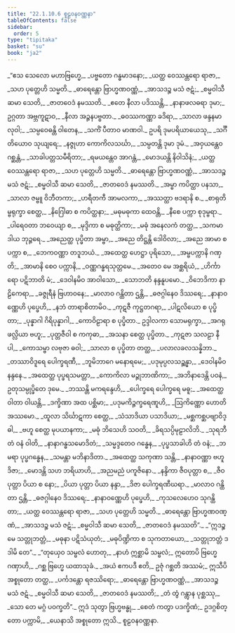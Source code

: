 ```yaml
---
title: "22.1.10.6 စူဠဝနဝဏ္ဏနာ"
tableOfContents: false
sidebar:
  order: 5
type: "tipitaka"
basket: "su"
book: "ja2"
---
```



<DynamicBreadcrumb />

<Division number="1976" book="ja2" e="ch" v="23" p="339">

<Paragraph number="3327" type="verses" book="ja2">
_“ဧသ သေလော မဟာဗြဟ္မေ,_  
_ပဗ္ဗတော ဂန္ဓမာဒနော;_  
_ယတ္ထ ဝေဿန္တရော ရာဇာ,_  
_သဟ ပုတ္တေဟိ သမ္မတိ._  

</Paragraph>

</Division>
<Division number="1977" book="ja2" e="ch" v="23" p="339">

<Paragraph number="3328" type="verses" book="ja2">
_ဓာရေန္တော ဗြာဟ္မဏဝဏ္ဏံ,_  
_အာသဒဉ္စ မသံ ဇဋံ;_  
_စမ္မဝါသီ ဆမာ သေတိ,_  
_ဇာတဝေဒံ နမဿတိ._  

</Paragraph>

</Division>
<Division number="1978" book="ja2" e="ch" v="23" p="339">

<Paragraph number="3329" type="verses" book="ja2">
_ဧတေ နီလာ ပဒိဿန္တိ,_  
_နာနာဖလဓရာ ဒုမာ;_  
ဥဂ္ဂတာ အဗ္ဘကူဋာဝ,_  
_နီလာ အဉ္ဇနပဗ္ဗတာ._  

</Paragraph>

</Division>
<Division number="1979" book="ja2" e="ch" v="23" p="339">

<Paragraph number="3330" type="verses" book="ja2">
_ဓဝဿကဏ္ဏာ ခဒိရာ,_  
_သာလာ ဖန္ဒနမာလုဝါ;_  
_သမ္ပဝေဓန္တိ ဝါတေန,_  
_သကိံ ပီတာဝ မာဏဝါ._  

</Paragraph>

</Division>
<Division number="1980" book="ja2" e="ch" v="23" p="339">

<Paragraph number="3331" type="verses" book="ja2">
ဥပရိ ဒုမပရိယာယေသု,_  
_သင်္ဂီတိယောဝ သုယျရေ;_  
_နဇ္ဇုဟာ ကောကိလသင်္ဃာ,_  
_သမ္ပတန္တိ ဒုမာ ဒုမံ._  

</Paragraph>

</Division>
<Division number="1981" book="ja2" e="ch" v="23" p="339">

<Paragraph number="3332" type="verses" book="ja2">
_အဝှယန္တေဝ ဂစ္ဆန္တံ,_  
_သာခါပတ္တသမီရိတာ;_  
_ရမယန္တေဝ အာဂန္တံ,_  
_မောဒယန္တိ နိဝါသိနံ;_  
_ယတ္ထ ဝေဿန္တရော ရာဇာ,_  
_သဟ ပုတ္တေဟိ သမ္မတိ._  

</Paragraph>

</Division>
<Division number="1982" book="ja2" e="ch" v="23" p="339">

<Paragraph number="3333" type="verses" book="ja2">
_ဓာရေန္တော ဗြာဟ္မဏဝဏ္ဏံ,_  
_အာသဒဉ္စ မသံ ဇဋံ;_  
_စမ္မဝါသီ ဆမာ သေတိ,_  
_ဇာတဝေဒံ နမဿတိ._  

</Paragraph>

</Division>
<Division number="1983" book="ja2" e="ch" v="23" p="339">

<Paragraph number="3334" type="verses" book="ja2">
_အမ္ဗာ ကပိတ္ထာ ပနသာ,_  
_သာလာ ဇမ္ဗူ ဝိဘီတကာ;_  
_ဟရီတကီ အာမလကာ,_  
_အဿတ္ထာ ဗဒရာနိ စ._  

</Paragraph>

</Division>
<Division number="1984" book="ja2" e="ch" v="23" p="339">

<Paragraph number="3335" type="verses" book="ja2">
_စာရုတိမ္ဗရုက္ခာ စေတ္ထ,_  
_နိဂြေါဓာ စ ကပိတ္ထနာ;_  
_မဓုမဓုကာ ထေဝန္တိ,_  
_နီစေ ပက္ကာ စုဒုမ္ဗရာ._  

</Paragraph>

</Division>
<Division number="1985" book="ja2" e="ch" v="23" p="339">

<Paragraph number="3336" type="verses" book="ja2">
_ပါရေဝတာ ဘဝေယျာ စ,_  
_မုဒ္ဒိကာ စ မဓုတ္ထိကာ;_  
_မဓုံ အနေလကံ တတ္ထ,_  
_သကမာဒါယ ဘုဉ္ဇရေ._  

</Paragraph>

</Division>
<Division number="1986" book="ja2" e="ch" v="23" p="340">

<Paragraph number="3337" type="verses" book="ja2">
_အညေတ္ထ ပုပ္ဖိတာ အမ္ဗာ,_  
_အညေ တိဋ္ဌန္တိ ဒေါဝိလာ;_  
_အညေ အာမာ စ ပက္ကာ စ,_  
_ဘေကဝဏ္ဏာ တဒူဘယံ._  

</Paragraph>

</Division>
<Division number="1987" book="ja2" e="ch" v="23" p="340">

<Paragraph number="3338" type="verses" book="ja2">
_အထေတ္ထ ဟေဋ္ဌာ ပုရိသော,_  
_အမ္ဗပက္ကာနိ ဂဏှတိ;_  
_အာမာနိ စေဝ ပက္ကာနိ,_  
_ဝဏ္ဏဂန္ဓရသုတ္တမေ._  

</Paragraph>

</Division>
<Division number="1988" book="ja2" e="ch" v="23" p="340">

<Paragraph number="3339" type="verses" book="ja2">
_အတေဝ မေ အစ္ဆရိယံ,_  
_ဟိင်္ကာရော ပဋိဘာတိ မံ;_  
_ဒေဝါနမိဝ အာဝါသော,_  
_သောဘတိ နန္ဒနူပမော._  

</Paragraph>

</Division>
<Division number="1989" book="ja2" e="ch" v="23" p="340">

<Paragraph number="3340" type="verses" book="ja2">
_ဝိဘေဒိကာ နာဠိကေရာ,_  
_ခဇ္ဇုရီနံ ဗြဟာဝနေ;_  
_မာလာဝ ဂန္ထိတာ ဌန္တိ,_  
_ဓဇဂ္ဂါနေဝ ဒိဿရေ;_  
_နာနာဝဏ္ဏေဟိ ပုပ္ဖေဟိ,_  
_နဘံ တာရာစိတာမိဝ._  

</Paragraph>

</Division>
<Division number="1990" book="ja2" e="ch" v="23" p="340">

<Paragraph number="3341" type="verses" book="ja2">
_ကုဋဇီ ကုဋ္ဌတဂရာ,_  
_ပါဋလိယော စ ပုပ္ဖိတာ;_  
_ပုန္နာဂါ ဂိရိပုန္နာဂါ,_  
_ကောဝိဠာရာ စ ပုပ္ဖိတာ._  

</Paragraph>

</Division>
<Division number="1991" book="ja2" e="ch" v="23" p="340">

<Paragraph number="3342" type="verses" book="ja2">
ဥဒ္ဒါလကာ သောမရုက္ခာ,_  
_အဂရုဖလ္လိယာ ဗဟူ;_  
_ပုတ္တဇီဝါ စ ကကုဓာ,_  
_အသနာ စေတ္ထ ပုပ္ဖိတာ._  

</Paragraph>

</Division>
<Division number="1992" book="ja2" e="ch" v="23" p="340">

<Paragraph number="3343" type="verses" book="ja2">
_ကုဋဇာ သလဠာ နီပါ,_  
_ကောသမ္ဗာ လဗုဇာ ဓဝါ;_  
_သာလာ စ ပုပ္ဖိတာ တတ္ထ,_  
_ပလာလခလသန္နိဘာ._  

</Paragraph>

</Division>
<Division number="1993" book="ja2" e="ch" v="23" p="340">

<Paragraph number="3344" type="verses" book="ja2">
_တဿာဝိဒူရေ ပေါက္ခရဏီ,_  
_ဘူမိဘာဂေ မနောရမေ;_  
_ပဒုမုပ္ပလသဉ္ဆန္နာ,_  
_ဒေဝါနမိဝ နန္ဒနေ._  

</Paragraph>

</Division>
<Division number="1994" book="ja2" e="ch" v="23" p="340">

<Paragraph number="3345" type="verses" book="ja2">
_အထေတ္ထ ပုပ္ဖရသမတ္တာ,_  
_ကောကိလာ မဉ္ဇုဘာဏိကာ;_  
_အဘိနာဒေန္တိ ပဝနံ,_  
ဥတုသမ္ပုပ္ဖိတေ ဒုမေ._  

</Paragraph>

</Division>
<Division number="1995" book="ja2" e="ch" v="23" p="340">

<Paragraph number="3346" type="verses" book="ja2">
_ဘဿန္တိ မကရန္ဒေဟိ,_  
_ပေါက္ခရေ ပေါက္ခရေ မဓူ;_  
_အထေတ္ထ ဝါတာ ဝါယန္တိ,_  
_ဒက္ခိဏာ အထ ပစ္ဆိမာ;_  
_ပဒုမကိဉ္ဇက္ခရေဏူဟိ,_  
_ဩကိဏ္ဏော ဟောတိ အဿမော._  

</Paragraph>

</Division>
<Division number="1996" book="ja2" e="ch" v="23" p="340">

<Paragraph number="3347" type="verses" book="ja2">
_ထူလာ သိင်္ဃာဋကာ စေတ္ထ,_  
_သံသာဒိယာ ပသာဒိယာ;_  
_မစ္ဆကစ္ဆပဗျာဝိဒ္ဓါ,_  
_ဗဟူ စေတ္ထ မုပယာနကာ;_  
_မဓုံ ဘိသေဟိ သဝတိ,_  
_ခိရသပ္ပိမုဠာလိဘိ._  

</Paragraph>

</Division>
<Division number="1997" book="ja2" e="ch" v="23" p="341">

<Paragraph number="3348" type="verses" book="ja2">
_သုရဘီ တံ ဝနံ ဝါတိ,_  
_နာနာဂန္ဓသမောဒိတံ;_  
_သမ္မဒ္ဒတေဝ ဂန္ဓေန,_  
_ပုပ္ဖသာခါဟိ တံ ဝနံ;_  
_ဘမရာ ပုပ္ဖဂန္ဓေန,_  
_သမန္တာ မဘိနာဒိတာ._  

</Paragraph>

</Division>
<Division number="1998" book="ja2" e="ch" v="23" p="341">

<Paragraph number="3349" type="verses" book="ja2">
_အထေတ္ထ သကုဏာ သန္တိ,_  
_နာနာဝဏ္ဏာ ဗဟူ ဒိဇာ;_  
_မောဒန္တိ သဟ ဘရိယာဟိ,_  
_အညမညံ ပကူဇိနော._  

</Paragraph>

</Division>
<Division number="1999" book="ja2" e="ch" v="23" p="341">

<Paragraph number="3350" type="verses" book="ja2">
_နန္ဒိကာ ဇီဝပုတ္တာ စ,_  
_ဇီဝပုတ္တာ ပိယာ စ နော;_  
_ပိယာ ပုတ္တာ ပိယာ နန္ဒာ,_  
_ဒိဇာ ပေါက္ခရဏီဃရာ._  

</Paragraph>

</Division>
<Division number="2000" book="ja2" e="ch" v="23" p="341">

<Paragraph number="3351" type="verses" book="ja2">
_မာလာဝ ဂန္ထိတာ ဌန္တိ,_  
_ဓဇဂ္ဂါနေဝ ဒိဿရေ;_  
_နာနာဝဏ္ဏေဟိ ပုပ္ဖေဟိ,_  
_ကုသလေဟေဝ သုဂန္ထိတာ;_  
_ယတ္ထ ဝေဿန္တရော ရာဇာ,_  
_သဟ ပုတ္တေဟိ သမ္မတိ._  

</Paragraph>

</Division>
<Division number="2001" book="ja2" e="ch" v="23" p="341">

<Paragraph number="3352" type="verses" book="ja2">
_ဓာရေန္တော ဗြာဟ္မဏဝဏ္ဏံ,_  
_အာသဒဉ္စ မသံ ဇဋံ;_  
_စမ္မဝါသီ ဆမာ သေတိ,_  
_ဇာတဝေဒံ နမဿတိ”._  

</Paragraph>

</Division>
<Division number="2002" book="ja2" e="ch" v="23" p="341">

<Paragraph number="3353" type="verses" book="ja2">
_“ဣဒဉ္စ မေ သတ္တုဘတ္တံ,_  
_မဓုနာ ပဋိသံယုတံ;_  
_မဓုပိဏ္ဍိကာ စ သုကတာယော,_  
_သတ္တုဘတ္တံ ဒဒါမိ တေ”._  

</Paragraph>

</Division>
<Division number="2003" book="ja2" e="ch" v="23" p="341">

<Paragraph number="3354" type="verses" book="ja2">
_“တုယှေဝ သမ္ဗလံ ဟောတု,_  
_နာဟံ ဣစ္ဆာမိ သမ္ဗလံ;_  
ဣတောပိ ဗြဟ္မေ ဂဏှာဟိ,_  
_ဂစ္ဆ ဗြဟ္မေ ယထာသုခံ._  

</Paragraph>

</Division>
<Division number="2004" book="ja2" e="ch" v="23" p="341">

<Paragraph number="3355" book="ja2">
_အယံ ဧကပဒီ ဧတိ,_  
ဥဇုံ ဂစ္ဆတိ အဿမံ;_  
ဣသီပိ အစ္စုတော တတ္ထ,_  
_ပင်္ကဒန္တော ရဇဿိရော;_  
_ဓာရေန္တော ဗြာဟ္မဏဝဏ္ဏံ,_  
_အာသဒဉ္စ မသံ ဇဋံ._  

</Paragraph>

</Division>
<Division number="2005" book="ja2" e="ch" v="23" p="341">

<Paragraph number="3356" type="verses" book="ja2">
_စမ္မဝါသီ ဆမာ သေတိ,_  
_ဇာတဝေဒံ နမဿတိ;_  
_တံ တွံ ဂန္တွာန ပုစ္ဆဿု,_  
_သော တေ မဂ္ဂံ ပဝက္ခတိ”._  

</Paragraph>

</Division>
<Division number="2006" book="ja2" e="ch" v="23" p="341">

<Paragraph number="3357" book="ja2">
ဣဒံ သုတွာ ဗြဟ္မဗန္ဓု,_  
_စေတံ ကတွာ ပဒက္ခိဏံ;_  
ဥဒဂ္ဂစိတ္တော ပက္ကာမိ,_  
_ယေနာသိ အစ္စုတော ဣသိ._  


</Paragraph>
</Division>

<Paragraph number="3358" type="center" book="ja2">
စူဠဝနဝဏ္ဏနာ.
</Paragraph>